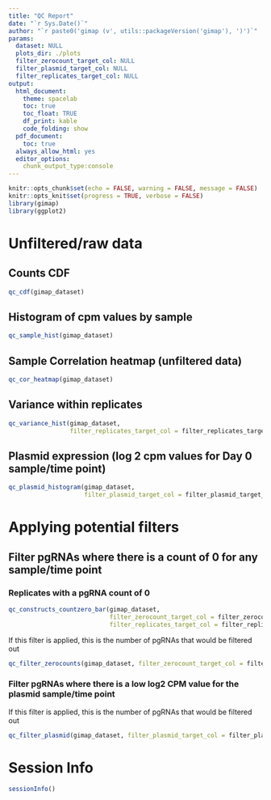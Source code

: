 ```yaml
---
title: "QC Report"
date: "`r Sys.Date()`"
author: "`r paste0('gimap (v', utils::packageVersion('gimap'), ')')`"
params:
  dataset: NULL
  plots_dir: ./plots
  filter_zerocount_target_col: NULL
  filter_plasmid_target_col: NULL
  filter_replicates_target_col: NULL
output: 
  html_document:
    theme: spacelab
    toc: true
    toc_float: TRUE
    df_print: kable
    code_folding: show
  pdf_document:
    toc: true
  always_allow_html: yes
  editor_options:
    chunk_output_type:console
---
```


<style>
  tbody tr:nth-child(odd){
    background-color: #D6E0F5;
}
</style>

```r
knitr::opts_chunk$set(echo = FALSE, warning = FALSE, message = FALSE)
knitr::opts_knit$set(progress = TRUE, verbose = FALSE)
library(gimap)
library(ggplot2)
```

# Unfiltered/raw data

## Counts CDF

```r
qc_cdf(gimap_dataset)
```

## Histogram of cpm values by sample

```r
qc_sample_hist(gimap_dataset)
```


## Sample Correlation heatmap (unfiltered data)

```r
qc_cor_heatmap(gimap_dataset)
```

## Variance within replicates

```r
qc_variance_hist(gimap_dataset, 
                 filter_replicates_target_col = filter_replicates_target_col)
```

## Plasmid expression (log 2 cpm values for Day 0 sample/time point)

```r
qc_plasmid_histogram(gimap_dataset, 
                     filter_plasmid_target_col = filter_plasmid_target_col)
```

# Applying potential filters

## Filter pgRNAs where there is a count of 0 for any sample/time point

### Replicates with a pgRNA count of 0 

```r
qc_constructs_countzero_bar(gimap_dataset, 
                            filter_zerocount_target_col = filter_zerocount_target_col,
                            filter_replicates_target_col = filter_replicates_target_col)
```

If this filter is applied, this is the number of pgRNAs that would be filtered out

```r
qc_filter_zerocounts(gimap_dataset, filter_zerocount_target_col = filter_zerocount_target_col)$reportdf
```

### Filter pgRNAs where there is a low log2 CPM value for the plasmid sample/time point

If this filter is applied, this is the number of pgRNAs that would be filtered out

```r
qc_filter_plasmid(gimap_dataset, filter_plasmid_target_col = filter_plasmid_target_col)$plasmid_filter_report
```

# Session Info

```r
sessionInfo()
```

